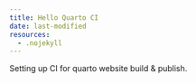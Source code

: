```yaml
---
title: Hello Quarto CI
date: last-modified
resources:
  - .nojekyll
---
```

Setting up CI for quarto website build & publish.